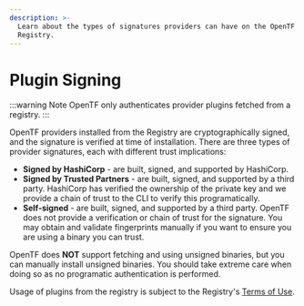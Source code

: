 ```yaml
---
description: >-
  Learn about the types of signatures providers can have on the OpenTF
  Registry.
---
```


# Plugin Signing

<!-- THIS PAGED IS LINKED TO IN THE CLI -->

:::warning Note
OpenTF only authenticates provider plugins fetched from a registry.
:::

OpenTF providers installed from the Registry are cryptographically signed, and the signature is verified at time of installation. There are three types of provider signatures, each with different trust implications:

* **Signed by HashiCorp** - are built, signed, and supported by HashiCorp.
* **Signed by Trusted Partners** - are built, signed, and supported by a third party. HashiCorp has
  verified the ownership of the private key and we provide a chain of trust to the CLI to verify this
  programatically.
* **Self-signed** - are built, signed, and supported by a third party. OpenTF does not provide a
  verification or chain of trust for the signature. You may obtain and validate fingerprints manually
  if you want to ensure you are using a binary you can trust.

OpenTF does **NOT** support fetching and using unsigned binaries, but you can manually install
unsigned binaries. You should take extreme care when doing so as no programatic authentication is performed.

Usage of plugins from the registry is subject to the Registry's [Terms of Use](https://registry.terraform.io/terms).
